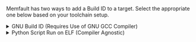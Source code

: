 Memfault has two ways to add a Build ID to a target. Select the appropriate one
below based on your toolchain setup.

<details>
  <summary>GNU Build ID (Requires Use of GNU GCC Compiler)</summary>

1. Add `-Wl,--build-id` to flags passed to linker via GCC
2. Add `#define MEMFAULT_USE_GNU_BUILD_ID 1` to
   `third_party/memfault/memfault_platform_config.h`
3. Add the following snippet to your projects linker script (`.ld` file) where
   "FLASH" below will match the name of the MEMORY section read-only data and
   text is placed in.

```
    .note.gnu.build-id :
    {
        __start_gnu_build_id_start = .;
        KEEP(*(.note.gnu.build-id))
    } > <YOUR_FLASH_SECTION>
```

:::info

Be sure to update `\<YOUR_FLASH_SECTION\>` to match the name of the section
`.text` is placed in!

:::

</details>

<details>
  <summary>Python Script Run on ELF (Compiler Agnostic)</summary>

Update your build system to invoke the `scripts/fw_build_id.py` script on your
ELF as part of a post-build step.

For example, using CMake, this can be achieved by adding a custom command to the
target:

```bash
add_custom_command(TARGET ${YOUR_EXECUTABLE_NAME} POST_BUILD
  COMMAND python ${MEMFAULT_SDK_ROOT}/scripts/fw_build_id.py ${YOUR_EXECUTABLE_NAME}
)
```

:::info

The script depends on `pyelftools` so make sure you have run
`pip install pyelftools` or added to your `requirements.txt`

:::

</details>
